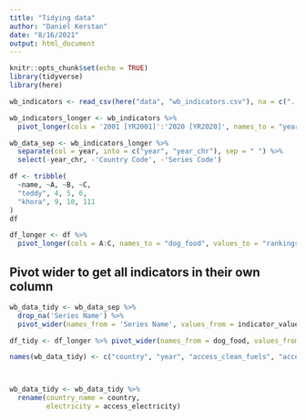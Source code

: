 ```yaml
---
title: "Tidying data"
author: "Daniel Kerstan"
date: "8/16/2021"
output: html_document
---
```


```r
knitr::opts_chunk$set(echo = TRUE)
library(tidyverse)
library(here)
```

```r
wb_indicators <- read_csv(here("data", "wb_indicators.csv"), na = c("..", ""))
```

```r
wb_indicators_longer <- wb_indicators %>% 
  pivot_longer(cols = '2001 [YR2001]':'2020 [YR2020]', names_to = "year", values_to = "indicator_value")
```

```r
wb_data_sep <- wb_indicators_longer %>% 
  separate(col = year, into = c("year", "year_chr"), sep = " ") %>% 
  select(-year_chr, -'Country Code', -'Series Code')
```

```r
df <- tribble(
  ~name, ~A, ~B, ~C,
  "teddy", 4, 5, 6,
  "khora", 9, 10, 111
)
df

df_longer <- df %>%
  pivot_longer(cols = A:C, names_to = "dog_food", values_to = "rankings")
```
## Pivot wider to get all indicators in their own column
```r
wb_data_tidy <- wb_data_sep %>% 
  drop_na('Series Name') %>% 
  pivot_wider(names_from = 'Series Name', values_from = indicator_value)
```


```r
df_tidy <- df_longer %>% pivot_wider(names_from = dog_food, values_from = rankings)

names(wb_data_tidy) <- c("country", "year", "access_clean_fuels", "access_electricity", "co2_emissions", "fossil_gues_cons", "water_stress")



wb_data_tidy <- wb_data_tidy %>% 
  rename(country_name = country,
         electricity = access_electricity)
```


